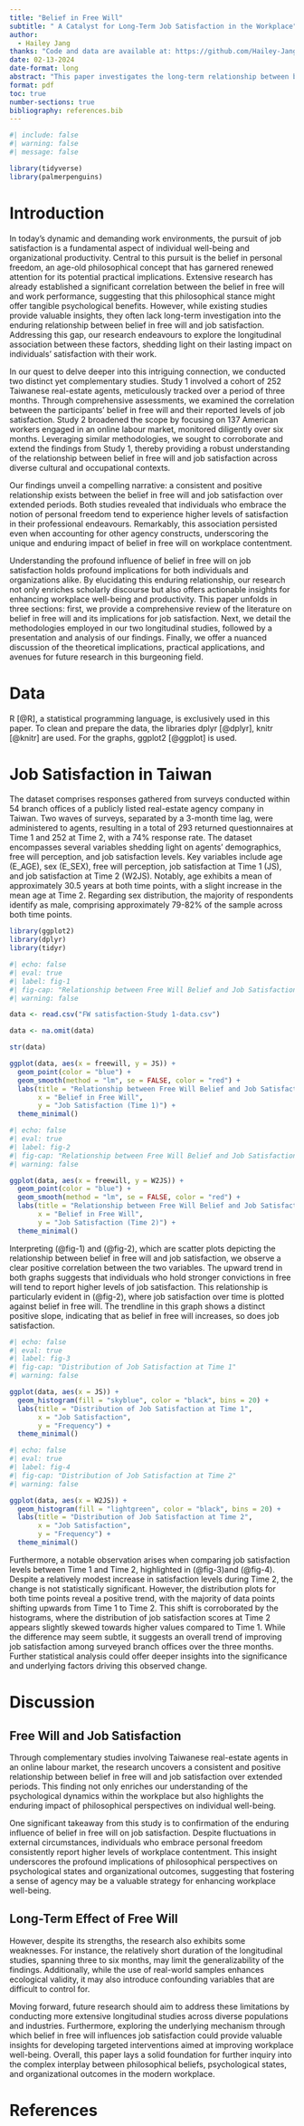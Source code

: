```yaml
---
title: "Belief in Free Will"
subtitle: " A Catalyst for Long-Term Job Satisfaction in the Workplace"
author: 
  - Hailey Jang
thanks: "Code and data are available at: https://github.com/Hailey-Jang/STA302_Reproduction.git"
date: 02-13-2024
date-format: long
abstract: "This paper investigates the long-term relationship between belief in personal freedom and job satisfaction through two longitudinal studies. Study 1 tracked 252 Taiwanese real-estate agents over 3 months, while Study 2 followed 137 American workers in an online labour market over 6 months. We found a consistent positive correlation between belief in free will and job satisfaction, even after accounting for other agency constructs. This research highlights the enduring impact of embracing personal freedom on workplace contentment, offering valuable insights for enhancing individual well-being and organizational productivity in diverse cultural and occupational settings."
format: pdf
toc: true
number-sections: true
bibliography: references.bib
---
```


```r
#| include: false
#| warning: false
#| message: false

library(tidyverse)
library(palmerpenguins)
```

# Introduction

In today's dynamic and demanding work environments, the pursuit of job satisfaction is a fundamental aspect of individual well-being and organizational productivity. Central to this pursuit is the belief in personal freedom, an age-old philosophical concept that has garnered renewed attention for its potential practical implications. Extensive research has already established a significant correlation between the belief in free will and work performance, suggesting that this philosophical stance might offer tangible psychological benefits. However, while existing studies provide valuable insights, they often lack long-term investigation into the enduring relationship between belief in free will and job satisfaction. Addressing this gap, our research endeavours to explore the longitudinal association between these factors, shedding light on their lasting impact on individuals' satisfaction with their work.

In our quest to delve deeper into this intriguing connection, we conducted two distinct yet complementary studies. Study 1 involved a cohort of 252 Taiwanese real-estate agents, meticulously tracked over a period of three months. Through comprehensive assessments, we examined the correlation between the participants' belief in free will and their reported levels of job satisfaction. Study 2 broadened the scope by focusing on 137 American workers engaged in an online labour market, monitored diligently over six months. Leveraging similar methodologies, we sought to corroborate and extend the findings from Study 1, thereby providing a robust understanding of the relationship between belief in free will and job satisfaction across diverse cultural and occupational contexts.

Our findings unveil a compelling narrative: a consistent and positive relationship exists between the belief in free will and job satisfaction over extended periods. Both studies revealed that individuals who embrace the notion of personal freedom tend to experience higher levels of satisfaction in their professional endeavours. Remarkably, this association persisted even when accounting for other agency constructs, underscoring the unique and enduring impact of belief in free will on workplace contentment.

Understanding the profound influence of belief in free will on job satisfaction holds profound implications for both individuals and organizations alike. By elucidating this enduring relationship, our research not only enriches scholarly discourse but also offers actionable insights for enhancing workplace well-being and productivity. This paper unfolds in three sections: first, we provide a comprehensive review of the literature on belief in free will and its implications for job satisfaction. Next, we detail the methodologies employed in our two longitudinal studies, followed by a presentation and analysis of our findings. Finally, we offer a nuanced discussion of the theoretical implications, practical applications, and avenues for future research in this burgeoning field.

# Data 
R [@R], a statistical programming language, is exclusively used in this paper. To clean and prepare the data, the libraries dplyr [@dplyr], knitr [@knitr] are used. For the graphs, ggplot2 [@ggplot] is used. 

# Job Satisfaction in Taiwan
The dataset comprises responses gathered from surveys conducted within 54 branch offices of a publicly listed real-estate agency company in Taiwan. Two waves of surveys, separated by a 3-month time lag, were administered to agents, resulting in a total of 293 returned questionnaires at Time 1 and 252 at Time 2, with a 74% response rate. The dataset encompasses several variables shedding light on agents' demographics, free will perception, and job satisfaction levels. Key variables include age (E_AGE), sex (E_SEX), free will perception, job satisfaction at Time 1 (JS), and job satisfaction at Time 2 (W2JS). Notably, age exhibits a mean of approximately 30.5 years at both time points, with a slight increase in the mean age at Time 2. Regarding sex distribution, the majority of respondents identify as male, comprising approximately 79-82% of the sample across both time points. 

```r
library(ggplot2)
library(dplyr)
library(tidyr)
```

```r
#| echo: false
#| eval: true
#| label: fig-1
#| fig-cap: "Relationship between Free Will Belief and Job Satisfaction (Time 1)"
#| warning: false
```

```r
data <- read.csv("FW satisfaction-Study 1-data.csv")

data <- na.omit(data)

str(data)
```

```r
ggplot(data, aes(x = freewill, y = JS)) +
  geom_point(color = "blue") +
  geom_smooth(method = "lm", se = FALSE, color = "red") +
  labs(title = "Relationship between Free Will Belief and Job Satisfaction",
       x = "Belief in Free Will",
       y = "Job Satisfaction (Time 1)") +
  theme_minimal()
```

```r
#| echo: false
#| eval: true
#| label: fig-2
#| fig-cap: "Relationship between Free Will Belief and Job Satisfaction (Time 2)"
#| warning: false
```

```r
ggplot(data, aes(x = freewill, y = W2JS)) +
  geom_point(color = "blue") +
  geom_smooth(method = "lm", se = FALSE, color = "red") +
  labs(title = "Relationship between Free Will Belief and Job Satisfaction",
       x = "Belief in Free Will",
       y = "Job Satisfaction (Time 2)") +
  theme_minimal()
```
Interpreting (@fig-1) and (@fig-2), which are scatter plots depicting the relationship between belief in free will and job satisfaction, we observe a clear positive correlation between the two variables. The upward trend in both graphs suggests that individuals who hold stronger convictions in free will tend to report higher levels of job satisfaction. This relationship is particularly evident in (@fig-2), where job satisfaction over time is plotted against belief in free will. The trendline in this graph shows a distinct positive slope, indicating that as belief in free will increases, so does job satisfaction. 

```r
#| echo: false
#| eval: true
#| label: fig-3
#| fig-cap: "Distribution of Job Satisfaction at Time 1"
#| warning: false
```

```r
ggplot(data, aes(x = JS)) +
  geom_histogram(fill = "skyblue", color = "black", bins = 20) +
  labs(title = "Distribution of Job Satisfaction at Time 1",
       x = "Job Satisfaction",
       y = "Frequency") +
  theme_minimal()
```
```r
#| echo: false
#| eval: true
#| label: fig-4
#| fig-cap: "Distribution of Job Satisfaction at Time 2"
#| warning: false
```
```r
ggplot(data, aes(x = W2JS)) +
  geom_histogram(fill = "lightgreen", color = "black", bins = 20) +
  labs(title = "Distribution of Job Satisfaction at Time 2",
       x = "Job Satisfaction",
       y = "Frequency") +
  theme_minimal()
```
Furthermore, a notable observation arises when comparing job satisfaction levels between Time 1 and Time 2, highlighted in (@fig-3)and (@fig-4). Despite a relatively modest increase in satisfaction levels during Time 2, the change is not statistically significant. However, the distribution plots for both time points reveal a positive trend, with the majority of data points shifting upwards from Time 1 to Time 2. This shift is corroborated by the histograms, where the distribution of job satisfaction scores at Time 2 appears slightly skewed towards higher values compared to Time 1. While the difference may seem subtle, it suggests an overall trend of improving job satisfaction among surveyed branch offices over the three months. Further statistical analysis could offer deeper insights into the significance and underlying factors driving this observed change.

# Discussion 
## Free Will and Job Satisfaction
Through complementary studies involving Taiwanese real-estate agents in an online labour market, the research uncovers a consistent and positive relationship between belief in free will and job satisfaction over extended periods. This finding not only enriches our understanding of the psychological dynamics within the workplace but also highlights the enduring impact of philosophical perspectives on individual well-being. 

One significant takeaway from this study is to confirmation of the enduring influence of belief in free will on job satisfaction. Despite fluctuations in external circumstances, individuals who embrace personal freedom consistently report higher levels of workplace contentment. This insight underscores the profound implications of philosophical perspectives on psychological states and organizational outcomes, suggesting that fostering a sense of agency may be a valuable strategy for enhancing workplace well-being.  

## Long-Term Effect of Free Will 
However, despite its strengths, the research also exhibits some weaknesses. For instance, the relatively short duration of the longitudinal studies, spanning three to six months, may limit the generalizability of the findings. Additionally, while the use of real-world samples enhances ecological validity, it may also introduce confounding variables that are difficult to control for. 

Moving forward, future research should aim to address these limitations by conducting more extensive longitudinal studies across diverse populations and industries. Furthermore, exploring the underlying mechanism through which belief in free will influences job satisfaction could provide valuable insights for developing targeted interventions aimed at improving workplace well-being. Overall, this paper lays a solid foundation for further inquiry into the complex interplay between philosophical beliefs, psychological states, and organizational outcomes in the modern workplace. 

# References

